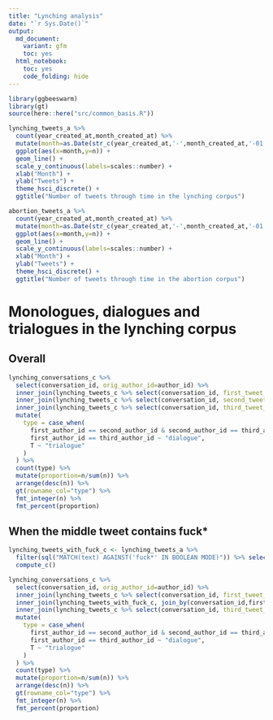 ```yaml
---
title: "Lynching analysis"
date: "`r Sys.Date()`"
output: 
  md_document:
    variant: gfm 
    toc: yes
  html_notebook:
    toc: yes
    code_folding: hide
---
```


```r
library(ggbeeswarm)
library(gt)
source(here::here("src/common_basis.R"))
```

```r
lynching_tweets_a %>%
  count(year_created_at,month_created_at) %>%
  mutate(month=as.Date(str_c(year_created_at,'-',month_created_at,'-01'))) %>%
  ggplot(aes(x=month,y=n)) +
  geom_line() +
  scale_y_continuous(labels=scales::number) + 
  xlab("Month") +
  ylab("Tweets") +
  theme_hsci_discrete() +
  ggtitle("Number of tweets through time in the lynching corpus")
```

```r
abortion_tweets_a %>%
  count(year_created_at,month_created_at) %>%
  mutate(month=as.Date(str_c(year_created_at,'-',month_created_at,'-01'))) %>%
  ggplot(aes(x=month,y=n)) +
  geom_line() +
  scale_y_continuous(labels=scales::number) + 
  xlab("Month") +
  ylab("Tweets") +
  theme_hsci_discrete() +
  ggtitle("Number of tweets through time in the abortion corpus")
```

# Monologues, dialogues and trialogues in the lynching corpus

## Overall

```r
lynching_conversations_c %>%
  select(conversation_id, orig_author_id=author_id) %>%
  inner_join(lynching_tweets_c %>% select(conversation_id, first_tweet_id=tweet_id, first_author_id=author_id), join_by(conversation_id)) %>%
  inner_join(lynching_tweets_c %>% select(conversation_id, second_tweet_id=tweet_id, second_author_id=author_id, second_parent_tweet_id=in_reply_to), join_by(conversation_id,first_tweet_id==second_parent_tweet_id)) %>%
  inner_join(lynching_tweets_c %>% select(conversation_id, third_tweet_id=tweet_id, third_author_id=author_id, third_parent_tweet_id=in_reply_to), join_by(conversation_id,second_tweet_id==third_parent_tweet_id)) %>%
  mutate(
    type = case_when(
      first_author_id == second_author_id & second_author_id == third_author_id ~ "monologue",
      first_author_id == third_author_id ~ "dialogue",
      T ~ "trialogue"      
    )
  ) %>% 
  count(type) %>%
  mutate(proportion=n/sum(n)) %>%  
  arrange(desc(n)) %>%
  gt(rowname_col="type") %>%
  fmt_integer(n) %>%
  fmt_percent(proportion)
```

## When the middle tweet contains fuck*

```r
lynching_tweets_with_fuck_c <- lynching_tweets_a %>% 
  filter(sql("MATCH(text) AGAINST('fuck*' IN BOOLEAN MODE)")) %>% select(conversation_id, second_tweet_id=tweet_id, second_author_id=author_id, second_parent_tweet_id=in_reply_to) %>%
  compute_c()

lynching_conversations_c %>%
  select(conversation_id, orig_author_id=author_id) %>%
  inner_join(lynching_tweets_c %>% select(conversation_id, first_tweet_id=tweet_id, first_author_id=author_id), join_by(conversation_id)) %>%
  inner_join(lynching_tweets_with_fuck_c, join_by(conversation_id,first_tweet_id==second_parent_tweet_id)) %>%
  inner_join(lynching_tweets_c %>% select(conversation_id, third_tweet_id=tweet_id, third_author_id=author_id, third_parent_tweet_id=in_reply_to), join_by(conversation_id,second_tweet_id==third_parent_tweet_id)) %>%
  mutate(
    type = case_when(
      first_author_id == second_author_id & second_author_id == third_author_id ~ "monologue",
      first_author_id == third_author_id ~ "dialogue",
      T ~ "trialogue"      
    )
  ) %>% 
  count(type) %>%
  mutate(proportion=n/sum(n)) %>%
  arrange(desc(n)) %>%
  gt(rowname_col="type") %>%
  fmt_integer(n) %>%
  fmt_percent(proportion)
```